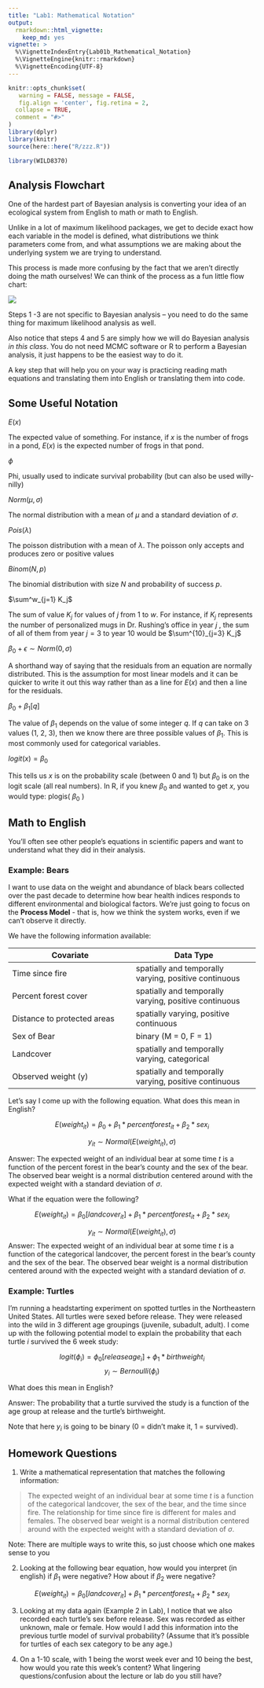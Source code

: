 ```yaml
---
title: "Lab1: Mathematical Notation"
output: 
  rmarkdown::html_vignette:
    keep_md: yes
vignette: >
  %\VignetteIndexEntry{Lab01b_Mathematical_Notation}
  %\VignetteEngine{knitr::rmarkdown}
  %\VignetteEncoding{UTF-8}
---
```


```r
knitr::opts_chunk$set(
   warning = FALSE, message = FALSE,
   fig.align = 'center', fig.retina = 2,
  collapse = TRUE,
  comment = "#>"
)
library(dplyr)
library(knitr)
source(here::here("R/zzz.R"))
```

```r
library(WILD8370)
```

## Analysis Flowchart

One of the hardest part of Bayesian analysis is converting your idea of an ecological system from English to math or math to English.

Unlike in a lot of maximum likelihood packages, we get to decide exact how each variable in the model is defined, what distributions we think parameters come from, and what assumptions we are making about the underlying system we are trying to understand.

This process is made more confusing by the fact that we aren't directly doing the math ourselves! We can think of the process as a fun little flow chart:

![](Bayes_Flow.png)

Steps 1 -3 are not specific to Bayesian analysis – you need to do the same thing for maximum likelihood analysis as well.

Also notice that steps 4 and 5 are simply how we will do Bayesian analysis *in this class*. You do not need MCMC software or R to perform a Bayesian analysis, it just happens to be the easiest way to do it.

A key step that will help you on your way is practicing reading math equations and translating them into English or translating them into code.

## Some Useful Notation

$E(x)$

The expected value of something. For instance, if $x$ is the number of frogs in a pond, $E(x)$ is the expected number of frogs in that pond.

$\phi$

Phi, usually used to indicate survival probability (but can also be used willy-nilly)

$Norm( \mu, \sigma)$

The normal distribution with a mean of $\mu$ and a standard deviation of $\sigma$.

$Pois(\lambda)$

The poisson distribution with a mean of $\lambda$. The poisson only accepts and produces zero or positive values

$Binom(N, p)$

The binomial distribution with size $N$ and probability of success $p$.

$\sum^w_{j=1} K_j$

The sum of value $K_j$ for values of $j$ from 1 to $w$. For instance, if $K_j$ represents the number of personalized mugs in Dr. Rushing's office in year $j$ , the sum of all of them from year $j = 3$ to year 10 would be $\sum^{10}_{j=3} K_j$

$\beta_0 + \epsilon \sim Norm(0, \sigma)$

A shorthand way of saying that the residuals from an equation are normally distributed. This is the assumption for most linear models and it can be quicker to write it out this way rather than as a line for $E(x)$ and then a line for the residuals.

$\beta_0 + \beta_1[q]$

The value of $\beta_1$ depends on the value of some integer $q$. If $q$ can take on 3 values (1, 2, 3), then we know there are three possible values of $\beta_1$. This is most commonly used for categorical variables.

$logit(x) = \beta_0$

This tells us $x$ is on the probability scale (between 0 and 1) but $\beta_0$ is on the logit scale (all real numbers). In R, if you knew $\beta_0$ and wanted to get $x$, you would type: plogis( $\beta_0$ )

## Math to English

You'll often see other people's equations in scientific papers and want to understand what they did in their analysis.

### Example: Bears

I want to use data on the weight and abundance of black bears collected over the past decade to determine how bear health indices responds to different environmental and biological factors. We're just going to focus on the **Process Model** - that is, how we think the system works, even if we can't observe it directly.

We have the following information available:

| Covariate                   | Data Type                                             |
|------------------------------------|------------------------------------|
| Time since fire             | spatially and temporally varying, positive continuous |
| Percent forest cover        | spatially and temporally varying, positive continuous |
| Distance to protected areas | spatially varying, positive continuous                |
| Sex of Bear                 | binary (M = 0, F = 1)                                 |
| Landcover                   | spatially and temporally varying, categorical         |
| Observed weight (y)         | spatially and temporally varying, positive continuous |

Let's say I come up with the following equation. What does this mean in English?

$$E(weight_{it}) = \beta_0 + \beta_1*percentforest_{it} + \beta_2 * sex_i $$

$$y_{it} \sim Normal(E(weight_{it}), \sigma)$$

Answer: The expected weight of an individual bear at some time $t$ is a function of the percent forest in the bear's county and the sex of the bear. The observed bear weight is a normal distribution centered around with the expected weight with a standard deviation of $\sigma$.

What if the equation were the following?

$$E(weight_{it}) = \beta_0[landcover_{it}] + \beta_1*percentforest_{it} + \beta_2 * sex_i $$

$$y_{it} \sim Normal(E(weight_{it}), \sigma)$$ Answer: The expected weight of an individual bear at some time $t$ is a function of the categorical landcover, the percent forest in the bear's county and the sex of the bear. The observed bear weight is a normal distribution centered around with the expected weight with a standard deviation of $\sigma$.

### Example: Turtles

I'm running a headstarting experiment on spotted turtles in the Northeastern United States. All turtles were sexed before release. They were released into the wild in 3 different age groupings (juvenile, subadult, adult). I come up with the following potential model to explain the probability that each turtle $i$ survived the 6 week study:

$$logit(\phi_{i}) = \phi_0[releaseage_i] + \phi_1*birthweight_i$$ $$y_i \sim Bernoulli(\phi_i)$$

What does this mean in English?

Answer: The probability that a turtle survived the study is a function of the age group at release and the turtle's birthweight.

Note that here $y_i$ is going to be binary (0 = didn't make it, 1 = survived).

## Homework Questions

1.  Write a mathematical representation that matches the following information:

> The expected weight of an individual bear at some time $t$ is a function of the categorical landcover, the sex of the bear, and the time since fire. The relationship for time since fire is different for males and females. The observed bear weight is a normal distribution centered around with the expected weight with a standard deviation of $\sigma$.

Note: There are multiple ways to write this, so just choose which one makes sense to you

2.  Looking at the following bear equation, how would you interpret (in english) if $\beta_1$ were negative? How about if $\beta_2$ were negative?

$$E(weight_{it}) = \beta_0[landcover_{it}] + \beta_1*percentforest_{it} + \beta_2 * sex_i $$

3.  Looking at my data again (Example 2 in Lab), I notice that we also recorded each turtle's sex before release. Sex was recorded as either unknown, male or female. How would I add this information into the previous turtle model of survival probability? (Assume that it's possible for turtles of each sex category to be any age.)

4.  On a 1-10 scale, with 1 being the worst week ever and 10 being the best, how would you rate this week's content? What lingering questions/confusion about the lecture or lab do you still have?
